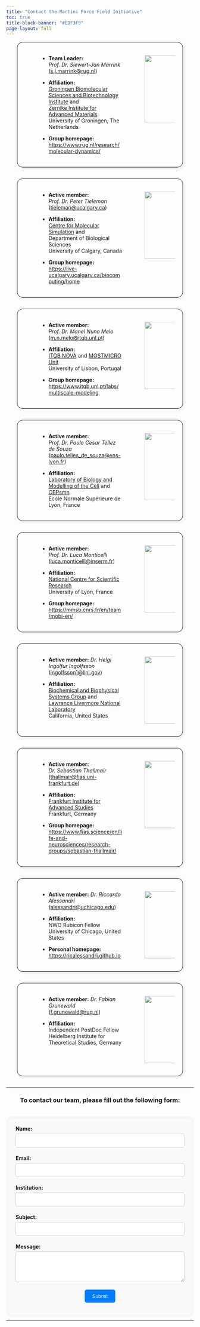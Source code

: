 ```yaml
---
title: "Contact the Martini Force Field Initiative"
toc: true
title-block-banner: "#EDF3F9"
page-layout: full
---
```


<div class="rounded-container">

:::{.columns}
:::{.column width=5%}

:::
:::{.column width=60%}

- **Team Leader:** *Prof. Dr. Siewert-Jan Marrink* ([s.j.marrink@rug.nl](mailto:S.J.Marrink@rug.nl))

- **Affiliation:** \
[Groningen Biomolecular Sciences and Biotechnology Institute](http://www.rug.nl/research/gbb/) and <br> 
[Zernike Institute for Advanced Materials](http://www.rug.nl/research/zernike/) <br>
University of Groningen, The Netherlands

- **Group homepage:** [https://www.rug.nl/research/molecular-dynamics/](https://www.rug.nl/research/molecular-dynamics/)
:::
:::{.column width=5%}

:::
:::{.column width=22%}
![](sjmarrink.jpg){width=180px}
:::
:::
</div>

<div class="rounded-container">

:::{.columns}
:::{.column width=5%}

:::
:::{.column width=60%}

- **Active member:** *Prof. Dr. Peter Tieleman* ([tieleman@ucalgary.ca](mailto:tieleman@ucalgary.ca))

- **Affiliation:** \
[Centre for Molecular Simulation](https://ucalgary.ca/molecular-simulation/home) and <br> 
Department of Biological Sciences <br>
University of Calgary, Canada

- **Group homepage:** [https://live-ucalgary.ucalgary.ca/biocomputing/home](https://live-ucalgary.ucalgary.ca/biocomputing/home)
:::
:::{.column width=5%}

:::
:::{.column width=22%}
![](ptieleman.jpeg){width=180px}
:::
:::
</div>

<div class="rounded-container">

:::{.columns}
:::{.column width=5%}

:::
:::{.column width=60%}

- **Active member:** *Prof. Dr. Manel Nuno Melo* ([m.n.melo@itqb.unl.pt](mailto:m.n.melo@itqb.unl.pt))

- **Affiliation:** \
[ITQB NOVA](https://www.itqb.unl.pt) and [MOSTMICRO Unit](https://www.itqb.unl.pt/mostmicro) <br>
University of Lisbon, Portugal

- **Group homepage:** [https://www.itqb.unl.pt/labs/multiscale-modeling](https://www.itqb.unl.pt/labs/multiscale-modeling)
:::
:::{.column width=5%}

:::
:::{.column width=22%}
![](mmelo.png){width=180px}
:::
:::
</div>

<div class="rounded-container">

:::{.columns}
:::{.column width=5%}

:::
:::{.column width=60%}

- **Active member:** *Prof. Dr. Paulo Cesar Tellez de Souza* ([paulo.telles_de_souza@ens-lyon.fr](mailto:paulo.telles_de_souza@ens-lyon.fr))

- **Affiliation:** \
[Laboratory of Biology and Modelling of the Cell](https://www.ens-lyon.fr/LBMC) and [CBPsmn](https://www.ens-lyon.fr/PSMN/doku.php?id=accueil) <br>
Ecole Normale Supérieure de Lyon, France

<!-- - **Group homepage:** [https://www.itqb.unl.pt/labs/multiscale-modeling](https://www.itqb.unl.pt/labs/multiscale-modeling) -->
:::
:::{.column width=5%}

:::
:::{.column width=22%}
![](psouza.jpg){width=180px}
:::
:::
</div>

<div class="rounded-container">

:::{.columns}
:::{.column width=5%}

:::
:::{.column width=60%}

- **Active member:** *Prof. Dr. Luca Monticelli* ([luca.monticelli@inserm.fr](mailto:luca.monticelli@inserm.fr))

- **Affiliation:** \
[National Centre for Scientific Research](https://www.cnrs.fr/en) <br>
University of Lyon, France

- **Group homepage:** [https://mmsb.cnrs.fr/en/team/mobi-en/](https://mmsb.cnrs.fr/en/team/mobi-en/)
:::
:::{.column width=5%}

:::
:::{.column width=22%}
![](lmonticelli.jpg){width=180px}
:::
:::
</div>

<div class="rounded-container">

:::{.columns}
:::{.column width=5%}

:::
:::{.column width=60%}

- **Active member:** *Dr. Helgi Ingolfur Ingolfsson* ([ingolfsson1@llnl.gov](mailto:ingolfsson1@llnl.gov))

- **Affiliation:** \
[Biochemical and Biophysical Systems Group](https://bbs.llnl.gov) and <br> [Lawrence Livermore National Laboratory](https://www.llnl.gov) <br>
California, United States

<!-- - **Group homepage:** [https://mmsb.cnrs.fr/en/team/mobi-en/](https://mmsb.cnrs.fr/en/team/mobi-en/) -->
:::
:::{.column width=5%}

:::
:::{.column width=22%}
![](hingolfsson.jpg){width=180px}
:::
:::
</div>

<div class="rounded-container">

:::{.columns}
:::{.column width=5%}

:::
:::{.column width=60%}

- **Active member:** *Dr. Sebastian Thallmair* ([thallmair@fias.uni-frankfurt.de](mailto:thallmair@fias.uni-frankfurt.de))

- **Affiliation:** \
[Frankfurt Institute for Advanced Studies](https://fias.institute/en/) <br>
Frankfurt, Germany

- **Group homepage:** [https://www.fias.science/en/life-and-neurosciences/research-groups/sebastian-thallmair/](https://www.fias.science/en/life-and-neurosciences/research-groups/sebastian-thallmair/)
:::
:::{.column width=5%}

:::
:::{.column width=22%}
![](sthallmair.jpg){width=180px}
:::
:::
</div>

<div class="rounded-container">

:::{.columns}
:::{.column width=5%}

:::
:::{.column width=60%}

- **Active member:** *Dr. Riccardo Alessandri* ([alessandri@uchicago.edu](mailto:alessandri@uchicago.edu))

- **Affiliation:** \
NWO Rubicon Fellow <br>
University of Chicago, United States

- **Personal homepage:** [https://ricalessandri.github.io](https://ricalessandri.github.io)
:::
:::{.column width=5%}

:::
:::{.column width=22%}
![](ralessandri.png){width=180px}
:::
:::
</div>

<div class="rounded-container">

:::{.columns}
:::{.column width=5%}

:::
:::{.column width=60%}

- **Active member:** *Dr. Fabian Grunewald* ([f.grunewald@rug.nl](mailto:f.grunewald@rug.nl))

- **Affiliation:** \
Independent PostDoc Fellow <br>
Heidelberg Institute for Theoretical Studies, Germany

<!-- - **Group homepage:** []() -->
:::
:::{.column width=5%}

:::
:::{.column width=22%}
![](fgrunewald.jpg){width=180px}
:::
:::
</div>

<style>
header {
  background-color: black;
  padding: 0px;
  margin: 0px;
  text-align: center;
}

.rounded-container {
  width: 80%; /* Set the width of the container */
  height: auto; /* Set the height of the container */
  margin: auto; /* Center the container */
  border: 1px solid #000; /* Set the border color and thickness */
  border-radius: 15px; /* Set the border radius */
  padding: 20px; /* Set the padding inside the container */
  box-shadow: 2px 2px 10px rgba(0, 0, 0, 0.1); /* Optional: Add a shadow for effect */
  margin-bottom: 30px;
}

/* Style for the form container */
.form-container {
  max-width: 90%;
  margin: auto;
  padding: 20px;
  border-radius: 8px;
  background-color: #f9f9f9;
  box-shadow: 0 0 10px rgba(0, 0, 0, 0.1);
  margin-top:38px
}

/* Style for form labels */
.form-label {
  font-weight: bold;
}

/* Style for input fields */
.form-input {
  width: 100%;
  padding: 10px;
  margin: 5px 0 20px;
  border: 1px solid #ccc;
  border-radius: 5px;
  box-sizing: border-box;
}

/* Style for submit button */
.form-submit {
  background-color: #007bff;
  color: #fff;
  padding: 10px 20px;
  border: none;
  border-radius: 5px;
  cursor: pointer;
}

/* Hover effect for submit button */
.form-submit:hover {
  background-color: #0056b3;
}

</style>

<hr>

<center>
<h3> To contact our team, please fill out the following form: </h3>
</center>

<script>
function submitForm() {

  const apiEndpoint = 'https://mdt6v01ou1.execute-api.ca-central-1.amazonaws.com/prod/contacts/new';

  const contactName = document.getElementById("name").value;
  const contactEmail = document.getElementById("email").value;
  const contactInstitution = document.getElementById("institution").value;
  const contactSubject = document.getElementById("subject").value;
  const contactMessage = document.getElementById("message").value;

  const constantData = {
    "contactName": contactName,
    "contactEmail": contactEmail,
    "contactInstitution": contactInstitution,
    "contactSubject": contactSubject,
    "contactMessage": contactMessage
  };

  //Your post request using FETCH
  fetch(apiEndpoint, {
          method: 'POST',
          body: JSON.stringify(constantData),
          });
  alert("Thank you for reaching out to us. We have received your contact form and will get back to you shortly!");

  // Clear the form
  document.getElementById("name").value = "";
  document.getElementById("email").value = "";
  document.getElementById("institution").value = "";
  document.getElementById("subject").value = "";
  document.getElementById("message").value = "";
}
</script>

<div class="form-container">
  <form onsubmit="submitForm(); return false;">
    <label class="form-label" for="name">Name:</label><br>
    <input class="form-input" type="text" id="name" name="name" required><br>
    <label class="form-label" for="email">Email:</label><br>
    <input class="form-input" type="email" id="email" name="email" required><br>
    <label class="form-label" for="institution">Institution:</label><br>
    <input class="form-input" type="text" id="institution" name="institution" required><br>
    <label class="form-label" for="subject">Subject:</label><br>
    <input class="form-input" type="text" id="subject" name="subject" required><br>
    <label class="form-label" for="message">Message:</label><br>
    <textarea class="form-input" id="message" name="message" rows="4" required></textarea><br>
    <center><input class="form-submit" type="submit" value="Submit"></center>
  </form>
</div>

<hr>